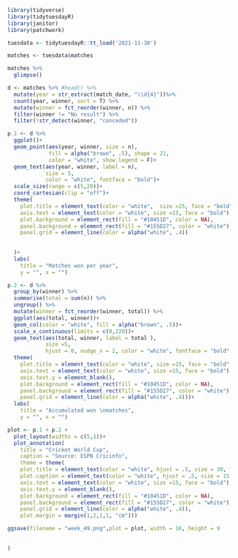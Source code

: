```{r}
library(tidyverse)
library(tidytuesdayR)
library(janitor)
library(patchwork)
```

```{r}
tuesdata <- tidytuesdayR::tt_load('2021-11-30')

matches <- tuesdata$matches
```

```{r}
matches %>% 
  glimpse()
```

```{r}
d <- matches %>% #head() %>%
  mutate(year = str_extract(match_date, "\\d{4}"))%>% 
  count(year, winner, sort = T) %>% 
  mutate(winner = fct_reorder(winner, n)) %>% 
  filter(winner != "No result") %>% 
  filter(!str_detect(winner, "conceded"))
```


```{r}
p.1 <- d %>% 
  ggplot()+
  geom_point(aes(year, winner, size = n), 
             fill = alpha("brown", .5), shape = 21, 
             color = "white", show.legend = F)+
  geom_text(aes(year, winner, label = n), 
            size = 5,
            color = "white", fontface = "bold")+
  scale_size(range = c(5,20))+
  coord_cartesian(clip = "off")+
  theme(
    plot.title = element_text(color = "white",  size =25, face = "bold"),
    axis.text = element_text(color = "white", size =15, face = "bold"),
    plot.background = element_rect(fill = "#10451D", color = NA), 
    panel.background = element_rect(fill = "#155D27", color = "white"),
    panel.grid = element_line(color = alpha("white", .4))
    
    
  )+
  labs(
    title = "Matches won per year",
    y = "", x = "")
```


```{r}
p.2 <- d %>% 
  group_by(winner) %>% 
  summarise(total = sum(n)) %>%
  ungroup() %>% 
  mutate(winner = fct_reorder(winner, total)) %>% 
  ggplot(aes(total, winner))+
  geom_col(color = "white", fill = alpha("brown", .5))+
  scale_x_continuous(limits = c(0,220))+
  geom_text(aes(total, winner, label = total ), 
            size =5,
            hjust = 0, nudge_x = 2, color = "white", fontface = "bold" )+
  theme(
    plot.title = element_text(color = "white", size =15, face = "bold", hjust = .5),
    axis.text = element_text(color = "white", size =15, face = "bold"),
    axis.text.y = element_blank(),
    plot.background = element_rect(fill = "#10451D", color = NA), 
    panel.background = element_rect(fill = "#155D27", color = "white"),
    panel.grid = element_line(color = alpha("white", .4)))+
  labs(
    title = "Accumulated won \nmatches",
    y = "", x = "")

```

```{r}
plot <- p.1 + p.2 + 
  plot_layout(widths = c(5,1))+
  plot_annotation(
    title = "Cricket World Cup",
    caption = "Source: ESPN Cricinfo",
    theme = theme(
    plot.title = element_text(color = "white", hjust = .5, size = 30, face = "bold"),
    plot.caption = element_text(color = "white", hjust = .5, size = 15, face = "bold"),
    axis.text = element_text(color = "white", size =15, face = "bold"),
    axis.text.y = element_blank(),
    plot.background = element_rect(fill = "#10451D", color = NA), 
    panel.background = element_rect(fill = "#155D27", color = "white"),
    panel.grid = element_line(color = alpha("white", .4)),
    plot.margin = margin(1,2,1,1, "cm")))
```

```{r}
ggsave(filename = "week_49.png",plot = plot, width = 16, height = 9
    
  
)
```

